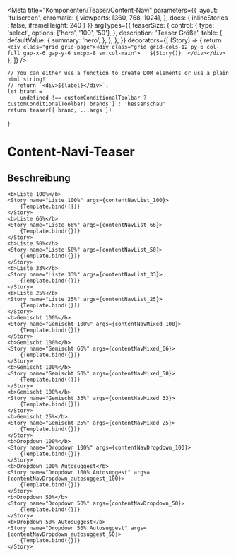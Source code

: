 




<Meta
    title="Komponenten/Teaser/Content-Navi"
    parameters={{
        layout: 'fullscreen',
        chromatic: {
            viewports: [360, 768, 1024],
        },
        docs: { inlineStories : false, iframeHeight: 240 }
    }}
    argTypes={{
        teaserSize: {
            control: {
                type: 'select',
                options: ['hero', '100', '50'],
            },
            description: 'Teaser Größe',
            table: {
                defaultValue: {
                    summary: 'hero',
                },
            },
        },
    }}
    decorators={[
        (Story) => {
            return `<div class="grid grid-page"><div class="grid grid-cols-12 py-6 col-full gap-x-6 gap-y-6 sm:px-8 sm:col-main">  
                ${Story()} 
                </div></div>`
        },
    ]}
/>

    // You can either use a function to create DOM elements or use a plain html string!
    // return `<div>${label}</div>`;
    let brand =
        undefined !== customConditionalToolbar ? customConditionalToolbar['brands'] : 'hessenschau'
    return teaser({ brand, ...args })
}

# Content-Navi-Teaser

## Beschreibung


<Preview withToolbar>
    
    <b>Liste 100%</b>
    <Story name="Liste 100%" args={contentNavList_100}>
        {Template.bind({})}
    </Story>
    <b>Liste 66%</b>
    <Story name="Liste 66%" args={contentNavList_66}>
        {Template.bind({})}
    </Story>
    <b>Liste 50%</b>
    <Story name="Liste 50%" args={contentNavList_50}>
        {Template.bind({})}
    </Story>
    <b>Liste 33%</b>
    <Story name="Liste 33%" args={contentNavList_33}>
        {Template.bind({})}
    </Story>
    <b>Liste 25%</b>
    <Story name="Liste 25%" args={contentNavList_25}>
        {Template.bind({})}
    </Story>
    <b>Gemischt 100%</b>
    <Story name="Gemischt 100%" args={contentNavMixed_100}>
        {Template.bind({})}
    </Story>
    <b>Gemischt 100%</b>
    <Story name="Gemischt 66%" args={contentNavMixed_66}>
        {Template.bind({})}
    </Story>
    <b>Gemischt 100%</b>
    <Story name="Gemischt 50%" args={contentNavMixed_50}>
        {Template.bind({})}
    </Story>
    <b>Gemischt 100%</b>
    <Story name="Gemischt 33%" args={contentNavMixed_33}>
        {Template.bind({})}
    </Story>
    <b>Gemischt 25%</b>
    <Story name="Gemischt 25%" args={contentNavMixed_25}>
        {Template.bind({})}
    </Story>
    <b>Dropdown 100%</b>
    <Story name="Dropdown 100%" args={contentNavDropdown_100}>
        {Template.bind({})}
    </Story>
    <b>Dropdown 100% Autosuggest</b>
    <Story name="Dropdown 100% Autosuggest" args={contentNavDropdown_autosuggest_100}>
        {Template.bind({})}
    </Story>
    <b>Dropdown 50%</b>
    <Story name="Dropdown 50%" args={contentNavDropdown_50}>
        {Template.bind({})}
    </Story>
    <b>Dropdown 50% Autosuggest</b>
    <Story name="Dropdown 50% Autosuggest" args={contentNavDropdown_autosuggest_50}>
        {Template.bind({})}
    </Story>  
    
</Preview>